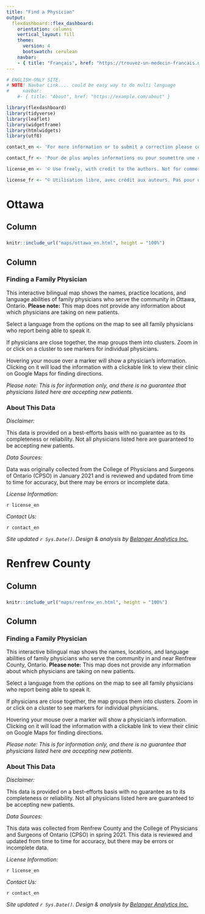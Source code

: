 ```yaml
---
title: "Find a Physician"
output: 
  flexdashboard::flex_dashboard:
    orientation: columns
    vertical_layout: fill
    theme:
      version: 4
      bootswatch: cerulean
    navbar:
    - { title: "Français", href: "https://trouvez-un-medecin-francais.netlify.app/" }
---
```


```r
# ENGLISH-ONLY SITE.
# NOTE! Navbar Link.... could be easy way to do multi language
#     navbar:
    #- { title: "About", href: "https://example.com/about" }

library(flexdashboard)
library(tidyverse)
library(leaflet)
library(widgetframe)
library(htmlwidgets)
library(utf8)

contact_en <- 'For more information or to submit a correction please contact  [lbjerre@uottawa.ca](mailto:lbjerre@uottawa.ca).'

contact_fr <- 'Pour de plus amples informations ou pour soumettre une correction, veuillez contacter [lbjerre@uottawa.ca](mailto:lbjerre@uottawa.ca).'

license_en <- '© Use freely, with credit to the authors. Not for commercial use. Do not modify or translate without permission. This work is licensed under a [Creative Commons Attribution-NonCommercial-ShareAlike 4.0 International License](http://creativecommons.org/licenses/by-nc-sa/4.0/). Please contact [lbjerre@uottawa.ca](mailto:lbjerre@uottawa.ca) for more information.'

license_fr <- "© Utilisation libre, avec crédit aux auteurs. Pas pour usage commercial. Ne pas modifier ou traduire sans autorisation. Ce travail est sous licence [Creative Commons Attribution-NonCommercial-ShareAlike 4.0 International License](http://creativecommons.org/licenses/by-nc-sa/4.0/). Veuillez contacter [lbjerre@uottawa.ca](mailto:lbjerre@uottawa.ca) pour plus d'informations."

```

Ottawa {data-navmenu="Region Maps"}
=====================================  

Column {data-width=650}
-----------------------------------------------------------------------

### 

```r

knitr::include_url("maps/ottawa_en.html", height = "100%") 

```

Column {data-width=350}
-----------------------------------------------------------------------


### Finding a Family Physician

This interactive bilingual map shows the names, practice locations, and language abilities of family physicians who serve the community in Ottawa, Ontario. **Please note:** This map does not provide any information about which physicians are taking on new patients.

Select a language from the options on the map to see all family physicians who report being able to speak it.

If physicians are close together, the map groups them into clusters. Zoom in or click on a cluster to see markers for individual physicians.

Hovering your mouse over a marker will show a physician's information. Clicking on it will load the information with a clickable link to view their clinic on Google Maps for finding directions.

*Please note: This is for information only, and there is no guarantee that physicians listed here are accepting new patients.*

### About This Data

*Disclaimer:*  

This data is provided on a best-efforts basis with no guarantee as to its completeness or reliability. Not all physicians listed here are guaranteed to be accepting new patients.

*Data Sources:*

Data was originally collected from the College of Physicians and Surgeons of Ontario (CPSO) in January 2021 and is reviewed and updated from time to time for accuracy, but there may be errors or incomplete data. 

*License Information:*

`r license_en`

*Contact Us:*

`r contact_en`

*Site updated `r Sys.Date()`. Design & analysis by [Belanger Analytics Inc.](https://www.belangeranalytics.com)*


Renfrew County {data-navmenu="Region Maps"}
=====================================  

Column {data-width=650}
-----------------------------------------------------------------------

### 

```r

knitr::include_url("maps/renfrew_en.html", height = "100%") 

```

Column {data-width=350}
-----------------------------------------------------------------------


### Finding a Family Physician

This interactive bilingual map shows the names, locations, and language abilities of family physicians who serve the community in and near Renfrew County, Ontario. **Please note:** This map does not provide any information about which physicians are taking on new patients.

Select a language from the options on the map to see all family physicians who report being able to speak it.

If physicians are close together, the map groups them into clusters. Zoom in or click on a cluster to see markers for individual physicians.

Hovering your mouse over a marker will show a physician's information. Clicking on it will load the information with a clickable link to view their clinic on Google Maps for finding directions.

*Please note: This is for information only, and there is no guarantee that physicians listed here are accepting new patients.*

### About This Data

*Disclaimer:*  

This data is provided on a best-efforts basis with no guarantee as to its completeness or reliability. Not all physicians listed here are guaranteed to be accepting new patients.

*Data Sources:*

This data was collected from Renfrew County and the College of Physicians and Surgeons of Ontario (CPSO) in spring 2021. This data is reviewed and updated from time to time for accuracy, but there may be errors or incomplete data. 

*License Information:*

`r license_en`

*Contact Us:*

`r contact_en`

*Site updated `r Sys.Date()`. Design & analysis by [Belanger Analytics Inc.](https://www.belangeranalytics.com)*

